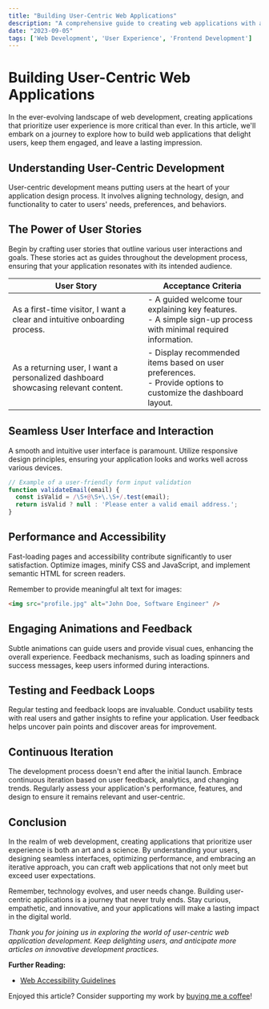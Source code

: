 ```yaml
---
title: "Building User-Centric Web Applications"
description: "A comprehensive guide to creating web applications with a strong focus on user experience."
date: "2023-09-05"
tags: ['Web Development', 'User Experience', 'Frontend Development']
---
```


# Building User-Centric Web Applications

In the ever-evolving landscape of web development, creating applications that prioritize user experience is more critical than ever. In this article, we'll embark on a journey to explore how to build web applications that delight users, keep them engaged, and leave a lasting impression.

## Understanding User-Centric Development

User-centric development means putting users at the heart of your application design process. It involves aligning technology, design, and functionality to cater to users' needs, preferences, and behaviors.

## The Power of User Stories

Begin by crafting user stories that outline various user interactions and goals. These stories act as guides throughout the development process, ensuring that your application resonates with its intended audience.

| User Story | Acceptance Criteria |
|------------|---------------------|
| As a first-time visitor, I want a clear and intuitive onboarding process. | - A guided welcome tour explaining key features.<br>- A simple sign-up process with minimal required information. |
| As a returning user, I want a personalized dashboard showcasing relevant content. | - Display recommended items based on user preferences.<br>- Provide options to customize the dashboard layout. |

## Seamless User Interface and Interaction

A smooth and intuitive user interface is paramount. Utilize responsive design principles, ensuring your application looks and works well across various devices.

```jsx
// Example of a user-friendly form input validation
function validateEmail(email) {
  const isValid = /\S+@\S+\.\S+/.test(email);
  return isValid ? null : 'Please enter a valid email address.';
}
```

## Performance and Accessibility

Fast-loading pages and accessibility contribute significantly to user satisfaction. Optimize images, minify CSS and JavaScript, and implement semantic HTML for screen readers.

Remember to provide meaningful alt text for images:

```html
<img src="profile.jpg" alt="John Doe, Software Engineer" />
```

## Engaging Animations and Feedback

Subtle animations can guide users and provide visual cues, enhancing the overall experience. Feedback mechanisms, such as loading spinners and success messages, keep users informed during interactions.

## Testing and Feedback Loops

Regular testing and feedback loops are invaluable. Conduct usability tests with real users and gather insights to refine your application. User feedback helps uncover pain points and discover areas for improvement.

## Continuous Iteration

The development process doesn't end after the initial launch. Embrace continuous iteration based on user feedback, analytics, and changing trends. Regularly assess your application's performance, features, and design to ensure it remains relevant and user-centric.

## Conclusion

In the realm of web development, creating applications that prioritize user experience is both an art and a science. By understanding your users, designing seamless interfaces, optimizing performance, and embracing an iterative approach, you can craft web applications that not only meet but exceed user expectations.

Remember, technology evolves, and user needs change. Building user-centric applications is a journey that never truly ends. Stay curious, empathetic, and innovative, and your applications will make a lasting impact in the digital world.

_Thank you for joining us in exploring the world of user-centric web application development. Keep delighting users, and anticipate more articles on innovative development practices._

**Further Reading:**
- [Web Accessibility Guidelines](https://www.w3.org/WAI/standards-guidelines/)

Enjoyed this article? Consider supporting my work by [buying me a coffee](https://www.buymeacoffee.com/mohammadhassani)!
